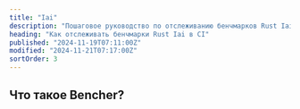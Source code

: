 ```yaml
---
title: "Iai"
description: "Пошаговое руководство по отслеживанию бенчмарков Rust Iai в CI"
heading: "Как отслеживать бенчмарки Rust Iai в CI"
published: "2024-11-19T07:11:00Z"
modified: "2024-11-21T07:17:00Z"
sortOrder: 3
---
```



<Intro
  text="как проводить бенчмаркинг Rust кода с помощью Iai"
  url="/ru/learn/benchmarking/rust/iai/"
  name="Iai"
/>

## Что такое Bencher?

<BencherIntro />

<StepsForBencherCloud
  adapter="rust_iai"
  url="/ru/docs/explanation/adapters/#-rust-iai"
/>

<StepsForBencherSelfHosted
  adapter="rust_iai"
  url="/ru/docs/explanation/adapters/#-rust-iai"
/>

<RustIai />

<br />

<CallToAction />